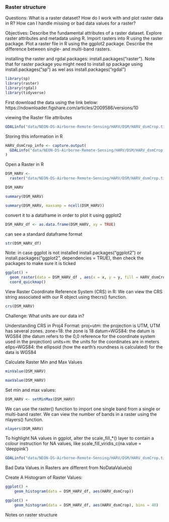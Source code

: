 ### Raster structure

Questions:
What is a raster dataset?
How do I work with and plot raster data in R?
How can I handle missing or bad data values for a raster?

Objectives:
Describe the fundamental attributes of a raster dataset.
Explore raster attributes and metadata using R.
Import rasters into R using the raster package.
Plot a raster file in R using the ggplot2 package.
Describe the difference between single- and multi-band rasters.


installing the raster and rgdal packages: install.packages("raster"). Note that for raster package you might need to install sp package using install.packages("sp")
as wel ass install.packages("rgdal")
```r
library(sp)
library(raster)
library(rgdal)
library(tidyverse)
```

First download the data using the link below:
https://ndownloader.figshare.com/articles/2009586/versions/10

viewing the Raster file attributes
```r
GDALinfo("data/NEON-DS-Airborne-Remote-Sensing/HARV/DSM/HARV_dsmCrop.tif")
```

Storing this information in R
```r
HARV_dsmCrop_info <- capture.output(
  GDALinfo("data/NEON-DS-Airborne-Remote-Sensing/HARV/DSM/HARV_dsmCrop.tif")
)
```

Open a Raster in R
```r
DSM_HARV <- 
  raster("data/NEON-DS-Airborne-Remote-Sensing/HARV/DSM/HARV_dsmCrop.tif")

DSM_HARV
```

```r
summary(DSM_HARV)
```

```r
summary(DSM_HARV, maxsamp = ncell(DSM_HARV))
```

convert it to a dataframe in order to plot it using ggplot2
```r
DSM_HARV_df <- as.data.frame(DSM_HARV, xy = TRUE)
```

can see a standard dataframe format
```r
str(DSM_HARV_df)
```

Note: in case ggplot is not installed install.packages("ggplot2") or install.packages("ggplot2", dependencies = TRUE), then check the packages to make sure it is ticked
```r
ggplot() +
  geom_raster(data = DSM_HARV_df , aes(x = x, y = y, fill = HARV_dsmCrop)) +   scale_fill_viridis_c() +
  coord_quickmap()
```

View Raster Coordinate Reference System (CRS) in R:
We can view the CRS string associated with our R object using thecrs() function.
```r
crs(DSM_HARV)
```
Challenge: What units are our data in?

Understanding CRS in Proj4 Format:
proj=utm: the projection is UTM, UTM has several zones.
zone=18: the zone is 18
datum=WGS84: the datum is WGS84 (the datum refers to the 0,0 reference for the coordinate system used in the projection)
units=m: the units for the coordinates are in meters
ellps=WGS84: the ellipsoid (how the earth’s roundness is calculated) for the data is WGS84

Calculate Raster Min and Max Values
```r
minValue(DSM_HARV)
```
```r
maxValue(DSM_HARV)
```

Set min and max values:
```r
DSM_HARV <- setMinMax(DSM_HARV)
```

We can use the raster() function to import one single band from a single or multi-band raster. We can view the number of bands in a raster using the nlayers() function.
```r
nlayers(DSM_HARV)
```

To highlight NA values in ggplot, alter the scale_fill_*() layer to contain a colour instruction for NA values, like scale_fill_viridis_c(na.value = 'deeppink')

```r
GDALinfo("data/NEON-DS-Airborne-Remote-Sensing/HARV/DSM/HARV_dsmCrop.tif")
```

Bad Data Values in Rasters are different from NoDataValue(s)

Create A Histogram of Raster Values:
```r
ggplot() +
    geom_histogram(data = DSM_HARV_df, aes(HARV_dsmCrop))
```


```r
ggplot() +
    geom_histogram(data = DSM_HARV_df, aes(HARV_dsmCrop), bins = 40)
```



Notes on raster structure
